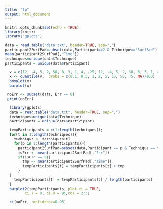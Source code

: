 ```yaml
---
title: "tp"
output: html_document
---
```


```r
knitr::opts_chunk$set(echo = TRUE)
library(knitr)
library("gplots")
```

```r
data = read.table("data.txt", header=TRUE, sep=",")
participant2SurfPad=subset(data,Participant==2 & Technique=="SurfPad")
mean(participant2SurfPad[,"Time"])
techniques=unique(data$Technique)
participants = unique(data$Participant)
```

```r
  v = c(12, .4, 5, 2, 50, 8, 3, 1, 4, .25, 12, .4, 5, 2, 50, 8, 3, 1, 4, .25)
  x <- quantile(v,  probs = c(0.1, 0.5, 1, 2, 5, 10, 50, 75, NA)/100)
  boxplot(x)
  barplot(x)
```

```r
 noErr <- subset(data, Err == 0)
 print(noErr)
```

```r
  library(gplots)
  data = read.table("data.txt", header=TRUE, sep=",")
  techniques=unique(data$Technique)
  participants = unique(data$Participant)

  tempParticipants = c(1:length(techniques));
  for(t in 1:length(techniques)){
    technique <- techniques[t]
    for(p in 1:length(participants)){
      participant2SurfPad=subset(data,Participant == p & Technique == technique)
      isErr <- mean(participant2SurfPad[,"Err"])
      if(isErr == 0){
        tmp <- mean(participant2SurfPad[,"Time"])
        tempParticipants[t] = tempParticipants[t] + tmp
      }    
  }
    tempParticipants[t] = tempParticipants[t] / length(participants)
  }
  barplot2(tempParticipants, plot.ci = TRUE, 
         ci.l = 0, ci.u = 95,col = 2:3)
```



```r
  ci(noErr, confidence=0.95)
```
